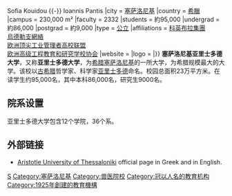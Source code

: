 {{Infobox University
|name            = 塞萨洛尼基亚里士多德大学
|native_name     = Αριστοτέλειο Πανεπιστήμιο Θεσσαλονίκης
|image           = [[File:AUTH_seal.png|200px]]
|motto           = Μούσαις Χάρισι Θῦε ([[古希臘語|古希臘語]])
|mottoeng        = 獻身於繆斯和卡里忒斯
|established     = 1925年
|staff           =
|chancellor      = Ioannis Mylopoulos
|vice_chancellor = Despo Lialiou {{-}} Sofia Kouidou {{-}} Ioannis Pantis
|city            = [[塞萨洛尼基|塞萨洛尼基]]
|country         = [[希臘|希臘]]
|campus          = 230,000 m²
|faculty         = 2332
|students        = 約95,000
|undergrad       = 約86,000
|postgrad        = 約9,000
|type            = [[公立大學|公立]]
|affiliations    = [[科英布拉集團|科英布拉集團]]<br>[[烏德勒支網絡|烏德勒支網絡]]<br>[[欧洲顶尖工业管理者高校联盟|欧洲顶尖工业管理者高校联盟]]<br>[[欧洲高级工程教育和研究学校协会|欧洲高级工程教育和研究学校协会]]
|website         = {{url|http://www.auth.gr}}
|logo =
|}}
'''塞萨洛尼基亚里士多德大学'''，又称'''亚里士多德大学'''，为[[希腊|希腊]][[塞萨洛尼基|塞萨洛尼基]]的一所大学，为希腊规模最大的大学。该校以[[古希腊|古希腊]]哲学家、科学家[[亚里士多德|亚里士多德]]命名。校园总面积23万平方米。在读学生约95,000名，其中本科86,000名，研究生9000名。

== 院系设置 ==
亚里士多德大学包含12个学院，36个系。

== 外部链接 ==
* [http://www.auth.gr/ Aristotle University of Thessaloniki] {{Wayback|url=http://www.auth.gr/ |date=20120905141203 }} official page in Greek and in English.

{{希腊大学}}
{{Utrecht Net}}
{{科英布拉集团}}
{{欧洲高级工程教育和研究学校协会}}
{{欧洲顶尖工业管理者高校联盟}}
{{巴尔干大学网络}}
{{Authority control}}
[[Category:希腊大学|S]]
[[Category:塞萨洛尼基|Category:塞萨洛尼基]]
[[Category:兽医院校|Category:兽医院校]]
[[Category:冠以人名的教育机构|Category:冠以人名的教育机构]]
[[Category:1925年創建的教育機構|Category:1925年創建的教育機構]]